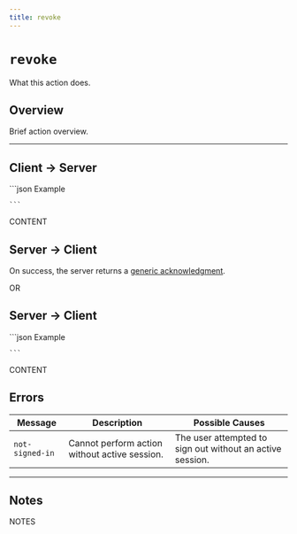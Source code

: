 ```yaml
---
title: revoke
---
```



<Authenticated />

# `revoke`

What this action does.

## Overview

Brief action overview.

---

## Client → Server

<SchemaExample path="">
    ```json Example

    ```
</SchemaExample>

<ParamsList>
    <Param name="NAME" type="TYPE" required>
        CONTENT
    </Param>
</ParamsList>

## Server → Client

On success, the server returns a [generic acknowledgment](/docs/protocol/targets/generic/acknowledge).

OR

## Server → Client

<SchemaExample path="">
    ```json Example

    ```
</SchemaExample>

<ParamsList>
    <Param name="NAME" type="TYPE" required>
        CONTENT
    </Param>
</ParamsList>

## Errors

| Message         | Description                                   | Possible Causes                                           |
|-----------------|-----------------------------------------------|-----------------------------------------------------------|
| `not-signed-in` | Cannot perform action without active session. | The user attempted to sign out without an active session. |

---

## Notes

NOTES
